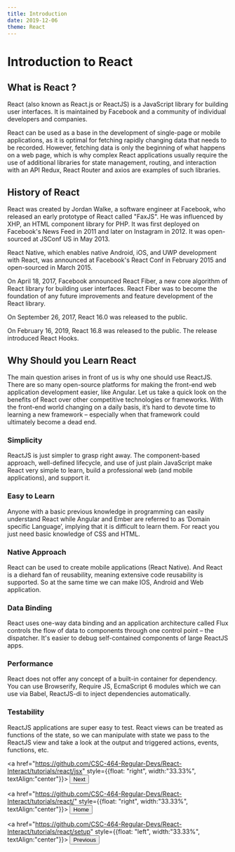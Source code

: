 ```yaml
---
title: Introduction
date: 2019-12-06
theme: React
---
```


# Introduction to React



## What is React ?

React (also known as React.js or ReactJS) is a JavaScript library
for building user interfaces. It is maintained by Facebook and a community 
of individual developers and companies.

React can be used as a base in the development of single-page or mobile applications,
as it is optimal for fetching rapidly changing data that needs to be recorded. 
However, fetching data is only the beginning of what happens on a web page, 
which is why complex React applications usually require the use of additional libraries 
for state management, routing, and interaction with an API Redux, React Router and axios
are examples of such libraries. 


## History of React

React was created by Jordan Walke, a software engineer at Facebook, 
who released an early prototype of React called "FaxJS". He was influenced by XHP, 
an HTML component library for PHP. It was first deployed on Facebook's News Feed in 2011 
and later on Instagram in 2012. It was open-sourced at JSConf US in May 2013.

React Native, which enables native Android, iOS, and UWP development with React, 
was announced at Facebook's React Conf in February 2015 and open-sourced in March 2015.

On April 18, 2017, Facebook announced React Fiber, 
a new core algorithm of React library for building user interfaces. 
React Fiber was to become the foundation of any future improvements and 
feature development of the React library.

On September 26, 2017, React 16.0 was released to the public.

On February 16, 2019, React 16.8 was released to the public. 
The release introduced React Hooks.


## Why Should you Learn React

The main question arises in front of us is why one should use ReactJS. 
There are so many open-source platforms for making the front-end web application
development easier, like Angular. Let us take a quick look on the benefits of React
over other competitive technologies or frameworks. With the front-end world changing
on a daily basis, it’s hard to devote time to learning a new framework – especially
when that framework could ultimately become a dead end.

### Simplicity

ReactJS is just simpler to grasp right away. The component-based approach,
 well-defined lifecycle, and use of just plain JavaScript make React very simple to learn, 
build a professional web (and mobile applications), and support it.

### Easy to Learn

Anyone with a basic previous knowledge in programming can easily understand React 
while Angular 
and Ember are referred to as ‘Domain specific Language’, 
implying that it is difficult to learn them.
For react you just need basic knowledge of CSS and HTML.


### Native Approach

React can be used to create mobile applications (React Native).
And React is a diehard fan of reusability, meaning extensive code reusability is supported. 
So at the same time we can make IOS, Android and Web application.

### Data Binding

React uses one-way data binding and an application architecture called Flux controls 
the flow of data to components through one control point – the dispatcher. 
It's easier to debug self-contained components of large ReactJS apps.

### Performance

React does not offer any concept of a built-in container for dependency. 
You can use Browserify, Require JS, EcmaScript 6 modules which we can use via Babel,
ReactJS-di to inject dependencies automatically.

### Testability

ReactJS applications are super easy to test. React views can be treated as 
functions of the state, so we can manipulate with state we pass to the ReactJS view 
and take a look at the output and triggered actions, events, functions, etc.

<a href="https://github.com/CSC-464-Regular-Devs/React-Interact/tutorials/react/jsx" style={{float: "right", width:"33.33%", textAlign:"center"}}>
<Button variant="outlined" color="primary">
Next
</Button>
</a>

<a href="https://github.com/CSC-464-Regular-Devs/React-Interact/tutorials/react/" style={{float: "right", width:"33.33%", textAlign:"center"}}>
<Button variant="outlined" color="primary">
Home
</Button>
</a>

<a href="https://github.com/CSC-464-Regular-Devs/React-Interact/tutorials/react/setup" style={{float: "left", width:"33.33%", textAlign:"center"}}>
<Button variant="outlined" color="black">
Previous
</Button>
</a>
